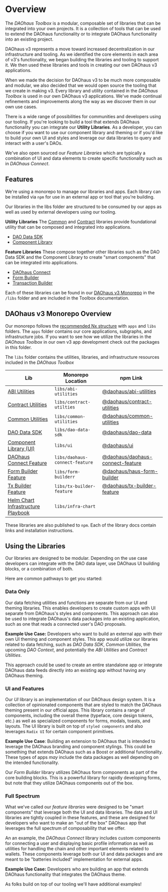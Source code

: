 # Overview

The _DAOhaus Toolbox_ is a modular, composable set of libraries that can be integrated into your own projects. It is a collection of tools that can be used to extend the DAOhaus functionality or to integrate DAOhaus functionality into an existing project.

DAOhaus v3 represents a move toward increased decentralization in our infrastructure and tooling. As we identified the core elements in each area of v3's functionality, we began building the libraries and tooling to support it. We then used these libraries and tools in creating our own DAOhaus v3 applications.

When we made the decision for DAOhaus v3 to be much more composable and modular, we also decided that we would open source the tooling that we create in making v3. Every library and utility contained in the _DAOhaus Toolbox_ is used in our own DAOhaus v3 applications. We've made continual refinements and improvements along the way as we discover them in our own use cases.

There is a wide range of possibilities for communities and developers using our tooling. If you're looking to build a tool that extends DAOhaus functionality you can integrate our **Utility Libraries**. As a developer, you can choose if you want to use our component library and theming or if you'd like to build your own UI and styles and leverage our data libraries to query and interact with a user's DAOs.

We've also open sourced our _Feature Libraries_ which are typically a combination of UI and data elements to create specific functionality such as in _DAOhaus Connect_.

## Features

We're using a monorepo to manage our libraries and apps. Each library can be installed via `npm` for use in an external app or tool that you're building.

Our libraries in the libs folder are structured to be consumed by our apps as well as used by external developers using our tooling.

**Utility Libraries**
The [Common](../sdk/utilities/common-utilities/overview) and [Contract](../sdk/utilities/contract-utilities/overview) libraries provide foundational utility that can be composed and integrated into applications.

- [DAO Data SDK](../sdk/data/overview)
- [Component Library](../sdk/ui/overview)

**Feature Libraries**
These compose together other libraries such as the DAO Data SDK and the Component Library to create "smart components" that can be integrated into applications.

- [DAOhaus Connect](../sdk/features/daohaus-connect)
- [Form Builder](../sdk/features/form-builder)
- [Transaction Builder](../sdk/features/transaction-builder)

Each of these libraries can be found in our [DAOhaus v3 Monorepo](https://github.com/HausDAO/daohaus-monorepo) in the `/libs` folder and are included in the Toolbox documentation.

## DAOhaus v3 Monorepo Overview

Our monorepo follows the [recommended Nx structure](https://nx.dev/more-concepts/folder-structure#integrated-repo-folder-structure) with `apps` and `libs` folders. The `apps` folder contains our core applications, subgraphs, and infrastructure jobs. If you want to see how we utilize the libraries in the _DAOhaus Toolbox_ in our own v3 app development check out the packages in this folder.

The `libs` folder contains the utilities, libraries, and infrastructure resources included in the _DAOhaus Toolbox_

| Lib                                                                                                              | Monorepo Location              | npm Link                                                                                           |
| ---------------------------------------------------------------------------------------------------------------- | ------------------------------ | -------------------------------------------------------------------------------------------------- |
| [ABI Utilities](https://github.com/HausDAO/daohaus-monorepo/blob/develop/libs/abi-utilities)                     | `libs/abi-utilities`           | [@daohaus/abi-utilities](https://www.npmjs.com/package/@daohaus/abi-utilities)                     |
| [Contract Utilities](https://github.com/HausDAO/daohaus-monorepo/blob/develop/libs/contract-utilities)           | `libs/contract-utilties`       | [@daohaus/contract-utilities](https://www.npmjs.com/package/@daohaus/contract-utilities)           |
| [Common Utilities](https://github.com/HausDAO/daohaus-monorepo/blob/develop/libs/common-utilities)               | `libs/common-utilities`        | [@daohaus/common-utilities](https://www.npmjs.com/package/@daohaus/common-utilities)               |
| [DAO Data SDK](https://github.com/HausDAO/daohaus-monorepo/blob/develop/libs/dao-data)                           | `libs/dao-data-sdk`            | [@daohaus/dao-data](https://www.npmjs.com/package/@daohaus/dao-data)                               |
| [Component Library (UI)](https://github.com/HausDAO/daohaus-monorepo/blob/develop/libs/ui)                       | `libs/ui`                      | [@daohaus/ui](https://www.npmjs.com/package/@daohaus/ui)                                           |
| [DAOhaus Connect Feature](https://github.com/HausDAO/daohaus-monorepo/blob/develop/libs/daohaus-connect-feature) | `libs/daohaus-connect-feature` | [@daohaus/daohaus-connect-feature](https://www.npmjs.com/package/@daohaus/daohaus-connect-feature) |
| [Form Builder Feature](https://github.com/HausDAO/daohaus-monorepo/blob/develop/libs/form-builder)               | `libs/form-builderr`           | [@daohaus/haus-form-builder](https://www.npmjs.com/package/@daohaus/haus-form-builder)             |
| [Tx Builder Feature](https://github.com/HausDAO/daohaus-monorepo/blob/develop/libs/tx-builder-feature)           | `libs/tx-builder-feature`      | [@daohaus/tx-builder-feature](https://www.npmjs.com/package/@daohaus/tx-builder-feature)           |
| [Helm Chart Infrastructure Playbook](https://github.com/HausDAO/daohaus-monorepo/blob/develop/libs/infra-chart)  | `libs/infra-chart`             |

These libraries are also published to `npm`. Each of the library docs contain links and installation instructions.

## Using the Libraries

Our libraries are designed to be modular. Depending on the use case developers can integrate with the DAO data layer, use DAOhaus UI building blocks, or a combination of both.

Here are common pathways to get you started:

### Data Only

Our data fetching utilities and functions are separate from our UI and theming libraries. This enables developers to create custom apps with UI separate from DAOhaus's styles and components. This approach can also be used to integrate DAOhaus's data packages into an existing application, such as one that reads a connected user's DAO proposals.

**Example Use Case:** Developers who want to build an external app with their own UI theming and component styles. This app would utilize our libraries related to data fetching, such as _DAO Data SDK_, _Common Utilities_, the upcoming _DAO Context_, and potentially the _ABI Utilities_ and _Contract Utilities_.

This approach could be used to create an entire standalone app or integrate DAOhaus data feeds directly into an existing app without having any DAOhaus theming.

### UI and Features

Our _UI_ library is an implementation of our DAOhaus design system. It is a collection of opinionated components that are styled to match the DAOhaus theming present in our official apps. This library contains a range of components, including the overall theme (typeface, core design tokens, etc.) as well as specialized components for forms, modals, toasts, and layouts. The UI library is built on top of `styled components` and also leverages `Radix UI` for certain component primitives.

**Example Use Case**: Building an extension to DAOhaus that is intended to leverage the DAOhaus branding and component stylings. This could be something that extends DAOhaus such as a Boost or additional functionality. These types of apps _may_ include the data packages as well depending on the intended functionality.

Our _Form Builder_ library utilizes DAOhaus form components as part of the core building blocks. This is a powerful library for rapidly developing forms, but note that they utilize DAOhaus components out of the box.

### Full Spectrum

What we've called our _feature libraries_ were designed to be "smart components" that leverage both the UI and data libraries. The data and UI libraries are tightly coupled in these features, and these are designed for developers who want to make an "out of the box" DAOhaus app that leverages the full spectrum of composability that we offer.

An an example, the _DAOhaus Connect_ library includes custom components for connecting a user and displaying basic profile information as well as utilities for handling the chain and other important elements related to wallets. These components leverage both our UI and data packages and are meant to be "batteries included" implementation for external apps.

**Example Use Case:** Developers who are building an app that extends DAOhaus functionality that integrates the DAOhaus theme.

As folks build on top of our tooling we'll have additional examples!
